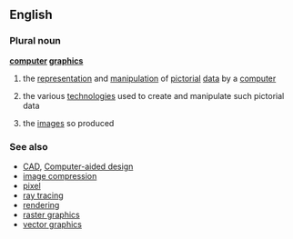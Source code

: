 ==English==

===Plural noun===
{{rfc-header|Plural noun}}
{{wikipedia}}
'''[[computer]] [[graphics]]'''
# {{computing}} the [[representation]] and [[manipulation]] of [[pictorial]] [[data]] by a [[computer]]
# {{computing}} the various [[technologies]] used to create and manipulate such pictorial data
# {{computing}} the [[image]]s so produced

===See also===
*[[CAD]], [[Computer-aided design]]
*[[image compression]]
*[[pixel]]
*[[ray tracing]]
*[[rendering]]
*[[raster graphics]]
*[[vector graphics]]